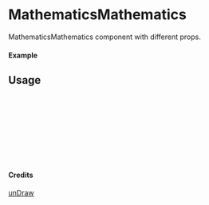 
<Meta of={MathematicsMathematics} title="unDraw/MathematicsMathematics" />

# MathematicsMathematics

MathematicsMathematics component with different props.

#### Example

<Canvas of={MathematicsMathematics.Primary} />

## Usage

```ts
import { MathematicsMathematics } from "yadl-ui";

const Example = () => {
  return (
      <MathematicsMathematics />
  );
};

export default Example;
```

#### Credits
[unDraw](https://undraw.co/illustrations)
